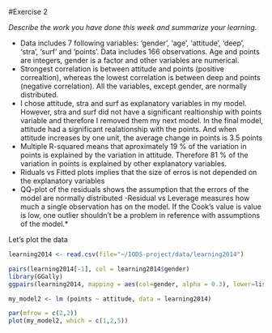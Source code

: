 
#Exercise 2

*Describe the work you have done this week and summarize your learning.*

- Data includes 7 following variables: 'gender', 'age', 'attitude', 'deep', 'stra', 'surf' and 'points'. Data includes 166 observations. Age and points are integers, gender is a factor and other variables are numerical.
- Strongest correlation is between attitude and points (positive correaltion), whereas the lowest correlation is between deep and points (negative correlation). All the variables, except gender, are normally distributed.
- I chose attitude, stra and surf as explanatory variables in my model. However, stra and surf did not have a significant realtionship with points variable and therefore I removed them my next model. In the final model, attitude had a significant realationship with the points. And when attitude increases by one unit, the average change in points is 3.5 points
- Multiple R-squared means that aproximately 19 % of the variation in points is explained by the variation in attitude. Therefore 81 % of the variation in points is explained by other explanatory variables.
- Riduals vs Fitted plots implies that the size of erros is not depended on the explanatory variables
- QQ-plot of the residuals shows the assumption that the errors of the model are normally distributed
-Residual vs Leverage measures how much a single observation has on the model. If the Cook's value is value is low, one outlier shouldn't be a problem in reference with assumptions of the model.*


Let's plot the data
```r
learning2014 <- read.csv(file="~/IODS-project/data/learning2014")
```

```r
pairs(learning2014[-1], col = learning2014$gender)
library(GGally)
ggpairs(learning2014, mapping = aes(col=gender, alpha = 0.3), lower=list(combo=wrap("facethist", bins=20)))
```

```r
my_model2 <- lm (points ~ attitude, data = learning2014)
```

```r
par(mfrow = c(2,2))
plot(my_model2, which = c(1,2,5))
```
